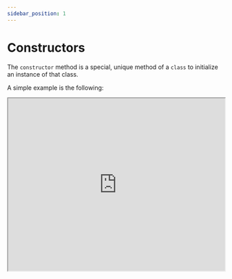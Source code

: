 ```yaml
---
sidebar_position: 1
---
```




# Constructors

The `constructor` method is a special, unique method of a `class` to initialize an instance of that class.

A simple example is the following:

<iframe
    src="https://hlab.app/s/docs/constructor_hbook"
    width="100%"
    height="400px"/>

:::note
`constructor()` can have an arbitrary amount of parameters, including none.
:::

A `constructor` is powerful in the sense that it can manage all the initialization of an object, executing before anything else.

:::tip
You don't need to write a `constructor`! 

- A virtual, empty one will be inserted by default. 

- Similarly if you forget to call `super()` in a subclass, Hedgehog Script will call it for you. 
:::



